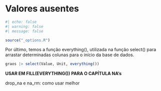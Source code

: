 # Valores ausentes {#sec-val-ausentes}

```r
#| echo: false
#| warning: false
#| message: false

source("_options.R")
```





Por último, temos a função everything(), utilizada na função select() para arrastar determinadas colunas para o início da base de dados.

```r
graos |> select(Value, Unit, everything())
```

**USAR EM FILL(EVERYTHING()) PARA O CAPÍTULA NA's**


drop_na e na_rm: como usar melhor

